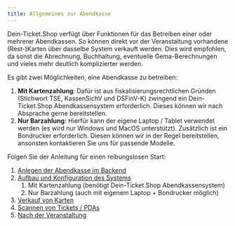 ```yaml
---
title: Allgemeines zur Abendkasse
---
```


Dein-Ticket.Shop verfügt über Funktionen für das Betreiben einer oder mehrerer Abendkassen. So können direkt vor der Veranstaltung vorhandene (Rest-)Karten über dasselbe System verkauft werden. Dies wird empfohlen, da sonst die Abrechnung, Buchhaltung, eventuelle Gema-Berechnungen und vieles mehr deutlich komplizierter werden.

Es gibt zwei Möglichkeiten, eine Abendkasse zu betreiben:

1. **Mit Kartenzahlung**:
   Dafür ist aus fiskalisierungsrechtlichen Gründen (Stichwort TSE, KassenSichV und DSFinV-K) zwingend ein Dein-Ticket.Shop Abendkassensystem erforderlich. Dieses können wir nach Absprache gerne bereitstellen.
2. **Nur Barzahlung:**
   Hierfür kann der eigene Laptop / Tablet verwendet werden (es wird nur Windows und MacOS unterstützt). Zusätzlich ist ein Bondrucker erforderlich. Diesen können wir in der Regel bereitstellen, ansonsten kontaktieren Sie uns für passende Modelle.

Folgen Sie der Anleitung für einen reibungslosen Start:

1. [Anlegen der Abendkasse im Backend](./backend-setup)
2. [Aufbau und Konfiguration des Systems](./setup)
   1. Mit Kartenzahlung (benötigt Dein-Ticket.Shop Abendkassensystem)
   2. Nur Barzahlung (auch mit eigenem Laptop + Bondrucker möglich)
3. [Verkauf von Karten](./sale)
4. [Scannen von Tickets / PDAs](./pda)
5. [Nach der Veranstaltung](./after-event)

